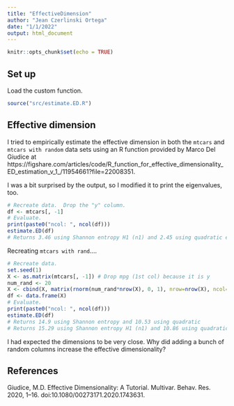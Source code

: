 ```yaml
---
title: "EffectiveDimension"
author: "Jean Czerlinski Ortega"
date: "1/1/2022"
output: html_document
---
```


```r
knitr::opts_chunk$set(echo = TRUE)
```

## Set up

Load the custom function.

```r
source("src/estimate.ED.R")
```


## Effective dimension

I tried to empirically estimate the effective dimension in both the `mtcars` and `mtcars with random` data sets using an R function provided by Marco Del Giudice at https://figshare.com/articles/code/R_function_for_effective_dimensionality_ED_estimation_v_1_/11954661?file=22008351.  

I was a bit surprised by the output, so I modified it to print the eigenvalues, too.

```r
# Recreate data.  Drop the "y" column.
df <- mtcars[, -1]
# Evaluate.
print(paste0("ncol: ", ncol(df)))
estimate.ED(df)
# Returns 3.46 using Shannon entropy H1 (n1) and 2.45 using quadratic entropy H2 (n2)
```


Recreating `mtcars with rand`....
```r
# Recreate data.
set.seed(1)
X <- as.matrix(mtcars[, -1]) # Drop mpg (1st col) because it is y
num_rand <- 20
X <- cbind(X, matrix(rnorm(num_rand*nrow(X), 0, 1), nrow=nrow(X), ncol=num_rand))
df <- data.frame(X)
# Evaluate.
print(paste0("ncol: ", ncol(df)))
estimate.ED(df)
# Returns 14.9 using Shannon entropy and 10.53 using quadratic
# Returns 15.29 using Shannon entropy H1 (n1) and 10.86 using quadratic entropy H2 (n2)
```

I had expected the dimensions to be very close.  Why did adding a bunch of random columns increase the effective dimensionality?

## References

Giudice, M.D. Effective Dimensionality: A Tutorial. Multivar. Behav. Res. 2020, 1–16. doi:10.1080/00273171.2020.1743631.
